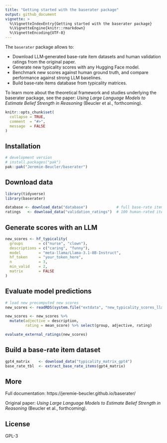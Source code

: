 ```yaml
---
title: "Getting started with the baserater package"
output: github_document
vignette: >
  %\VignetteIndexEntry{Getting started with the baserater package}
  %\VignetteEngine{knitr::rmarkdown}
  %\VignetteEncoding{UTF-8}
---
```


The `baserater` package allows to:  

- Download LLM‑generated base-rate item datasets and human validation ratings from the original paper.  
- Generate new typicality scores with any Hugging Face model.  
- Benchmark new scores against human ground truth, and compare performance against strong LLM baselines.  
- Build base‑rate items database from typicality matrices.

To learn more about the theoretical framework and studies underlying the baserater package, see the paper: *Using Large Language Models to Estimate Belief Strength in Reasoning* (Beucler et al., forthcoming).

```r
knitr::opts_chunk$set(
  collapse = TRUE,
  comment  = "#>",
  message  = FALSE
)
```

## Installation

```r
# development version
# install.packages("pak")
pak::pak("Jeremie-Beucler/baserater")
```

## Download data

```r
library(tidyverse)
library(baserater)

database <- download_data("database")             # full base‑rate item database
ratings   <- download_data("validation_ratings")  # 100 human‑rated items
```

## Generate scores with an LLM

```r
new_scores <- hf_typicality(
  groups       = c("nurse", "clown"),
  descriptions = c("caring", "funny"),
  model        = "meta-llama/Llama-3.1-8B-Instruct",
  hf_token     = "your_token_here",
  n            = 3,
  min_valid    = 2,
  matrix       = FALSE
)
```

## Evaluate model predictions

```r
# load new precomputed new scores
new_scores <- readRDS(system.file("extdata", "new_typicality_scores_llama3.1_8B.rds", package = "baserater"))

new_scores <- new_scores %>% 
  mutate(adjective = description,
         rating = mean_score) %>% select(group, adjective, rating)
```


```r
evaluate_external_ratings(new_scores)
```

## Build a base-rate item dataset

```r
gpt4_matrix    <- download_data("typicality_matrix_gpt4")
base_rate_tbl  <- extract_base_rate_items(gpt4_matrix)
```

## More

Full documentation: https://jeremie-beucler.github.io/baserater/

Original paper: *Using Large Language Models to Estimate Belief Strength in Reasoning* (Beucler et al., forthcoming).

## License

GPL-3
